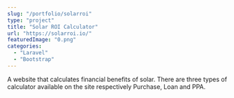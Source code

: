 ```yaml
---
slug: "/portfolio/solarroi"
type: "project"
title: "Solar ROI Calculator"
url: "https://solarroi.io/"
featuredImage: "0.png"
categories:
  - "Laravel"
  - "Bootstrap"
---
```


A website that calculates financial benefits of solar. There are three types of calculator available on the site respectively Purchase, Loan and PPA.
